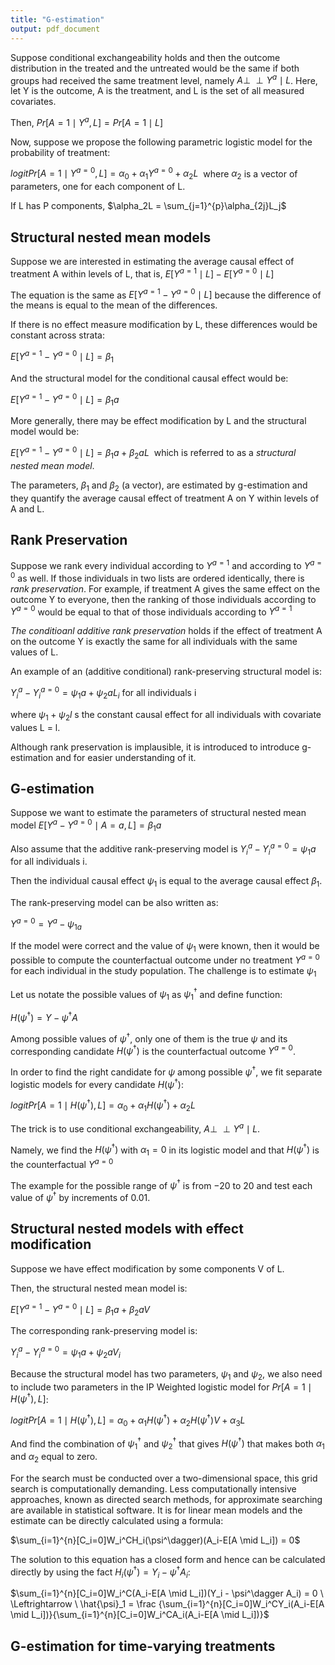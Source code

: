 ```yaml
---
title: "G-estimation"
output: pdf_document
---
```


Suppose conditional exchangeability holds and then the outcome distribution in the treated and the untreated would be the same if both groups had received the same treatment level, namely $A \perp\!\!\!\perp Y^a \mid L$. Here, let Y is the outcome, A is the treatment, and L is the set of all measured covariates. 

Then, $Pr[A=1 \mid Y^a, L] = Pr[A=1 \mid L]$

Now, suppose we propose the following parametric logistic model for the probability of treatment:

$logitPr[A=1 \mid Y^{a=0}, L] = \alpha_0 + \alpha_1Y^{a=0} + \alpha_2L \ $ where $\alpha_2$ is a vector of parameters, one for each component of L. 

If L has P components, $\alpha_2L = \sum_{j=1}^{p}\alpha_{2j}L_j$

## Structural nested mean models

Suppose we are interested in estimating the average causal effect of treatment A within levels of L, that is, $E[Y^{a=1} \mid L] - E[Y^{a=0} \mid L]$

The equation is the same as $E[Y^{a=1} - Y^{a=0} \mid L]$ because the difference of the means is equal to the mean of the differences. 

If there is no effect measure modification by L, these differences would be constant across strata:

$E[Y^{a=1} - Y^{a=0} \mid L] = \beta_1$

And the structural model for the conditional causal effect would be:

$E[Y^{a=1} - Y^{a=0} \mid L] = \beta_1a$

More generally, there may be effect modification by L and the structural model would be:

$E[Y^{a=1} - Y^{a=0} \mid L] = \beta_1a + \beta_2aL \ $ which is referred to as a *structural nested mean model*.

The parameters, $\beta_1$ and $\beta_2$ (a vector), are estimated by g-estimation and they quantify the average causal effect of treatment A on Y within levels of A and L.

## Rank Preservation

Suppose we rank every individual according to $Y^{a=1}$ and according to $Y^{a=0}$ as well.
If those individuals in two lists are ordered identically, there is *rank preservation*. For example, if treatment A gives the same effect on the outcome Y to everyone, then the ranking of those individuals according to $Y^{a=0}$ would be equal to that of those individuals according to $Y^{a=1}$ 

*The conditioanl additive rank preservation* holds if the effect of treatment A on the outcome Y is exactly the same for all individuals with the same values of L. 

An example of an (additive conditional) rank-preserving structural model is:

$Y_{i}^{a} - Y_{i}^{a=0} = \psi_{1}a + \psi_{2}aL_i$ for all individuals i

where $\psi_{1} + \psi_{2}l$ s the constant causal effect for all individuals with covariate values L = l.

Although rank preservation is implausible, it is introduced to introduce g-estimation and for easier understanding of it. 

\newpage

## G-estimation

Suppose we want to estimate the parameters of structural nested mean model $E[Y^a-Y^{a=0} \mid A =a, L] =  \beta_{1}a$

Also assume that the additive rank-preserving model is $Y_{i}^{a} - Y_{i}^{a=0} = \psi_{1}a$ for all individuals i.

Then the individual causal effect $\psi_1$ is equal to the average causal effect $\beta_1$.

The rank-preserving model can be also written as:

$Y^{a=0} = Y^{a} - \psi_{1a}$

If the model were correct and the value of $\psi_1$ were known, then it would be possible to compute the counterfactual outcome under no treatment $Y^{a=0}$ for each individual in the study population. The challenge is to estimate $\psi_1$

Let us notate the possible values of $\psi_1$ as $\psi_1^\dagger$ and define function:

$H(\psi^\dagger) = Y - \psi^\dagger A$

Among possible values of $\psi^\dagger$, only one of them is the true $\psi$ and its corresponding candidate $H(\psi^\dagger)$ is the counterfactual outcome $Y^{a=0}$.

In order to find the right candidate for $\psi$ among possible $\psi^\dagger$, we fit separate logistic models for every candidate $H(\psi^\dagger)$:

$logitPr[A=1 \mid H(\psi^\dagger), L] = \alpha_0 + \alpha_1H(\psi^\dagger) + \alpha_2L$

The trick is to use conditional exchangeability, $A \perp\!\!\!\perp Y^a \mid L$. 

Namely, we find the $H(\psi^\dagger)$ with $\alpha_1 = 0$ in its logistic model and that $H(\psi^\dagger)$ is the counterfactual $Y^{a=0}$

The example for the possible range of $\psi^\dagger$ is from $-20$ to $20$ and test each value of $\psi^\dagger$ by increments of 0.01.

## Structural nested models with effect modification

Suppose we have effect modification by some components V of L. 

Then, the structural nested mean model is:

$E[Y^{a=1} - Y^{a=0} \mid L] = \beta_1a + \beta_2aV$ 

The corresponding rank-preserving model is:

$Y_{i}^{a} - Y_{i}^{a=0} = \psi_{1}a + \psi_{2}aV_i$

Because the structural model has two parameters, $\psi_{1}$ and $\psi_{2}$, we also need to include two parameters in the IP Weighted logistic model for $Pr[A=1 \mid H(\psi^\dagger), L]$:

$logitPr[A=1 \mid H(\psi^\dagger), L] = \alpha_0 + \alpha_1H(\psi^\dagger) + \alpha_2H(\psi^\dagger)V + \alpha_3L$

And find the combination of $\psi_1^\dagger$ and $\psi_2^\dagger$ that gives $H(\psi^\dagger)$ that makes both $\alpha_1$ and $\alpha_2$ equal to zero. 

For the search must be conducted over a two-dimensional space, this grid search is computationally demanding. Less computationally intensive approaches, known as directed search methods, for approximate searching are available in statistical software. It is for linear mean models and the estimate can be directly calculated using a formula:

$\sum_{i=1}^{n}[C_i=0]W_i^CH_i(\psi^\dagger)(A_i-E[A \mid L_i]) = 0$

The solution to this equation has a closed form and hence can be calculated directly by using the fact $H_i(\psi^\dagger) = Y_i - \psi^\dagger A_i$:

$\sum_{i=1}^{n}[C_i=0]W_i^C(A_i-E[A \mid L_i])(Y_i - \psi^\dagger A_i) = 0 \ \Leftrightarrow   \ \hat{\psi}_1 =  \frac {\sum_{i=1}^{n}[C_i=0]W_i^CY_i(A_i-E[A \mid L_i])}{\sum_{i=1}^{n}[C_i=0]W_i^CA_i(A_i-E[A \mid L_i])}$

\newpage

## G-estimation for time-varying treatments
